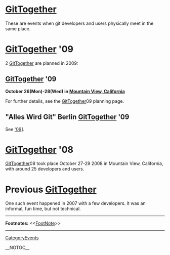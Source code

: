 = [[GitTogether]] =
These are events when git developers and users physically meet in the same place.

= [[GitTogether]] '09 =

2 [[GitTogether]] are planned in 2009:

== [[GitTogether]] '09 ==

<b>October 26(Mon)-28(Wed) in [[http://maps.google.com/maps?f=q&hl=en&q=Amphitheatre+Pkwy,+Mountain+View,+California+94043,+United+States&sll=37.40293,-121.952735&sspn=0.008565,0.012081&ie=UTF8&cd=2&geocode=FcEHOwIdfiW5-A&ll=37.421572,-122.083619&spn=0.017127,0.024161&t=h&z=16&iwloc=addr|Mountain View, California]]</b>

For further details, see the [[GitTogether]]09 planning page.

== "Alles Wird Git" Berlin [[GitTogether]] '09 ==

See [[[AllesWirdGit|'09]]].

= [[GitTogether]] '08 =
[[GitTogether]]08 took place October 27-29 2008 in Mountain View, California, with around 25 developers and users.

= Previous [[GitTogether]] =
One such event happened in 2007 with a few developers.  It was an informal, fun time, but not technical.

----
<b>Footnotes:</b> <<[[FootNote]]>>

-----
[[CategoryEvents]]

__NOTOC__